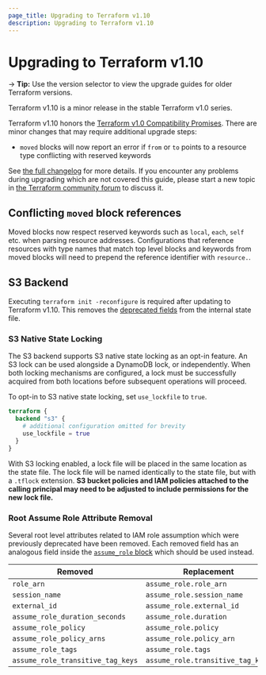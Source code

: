 ```yaml
---
page_title: Upgrading to Terraform v1.10
description: Upgrading to Terraform v1.10
---
```


# Upgrading to Terraform v1.10

-> **Tip:** Use the version selector to view the upgrade guides for older Terraform versions.

Terraform v1.10 is a minor release in the stable Terraform v1.0 series.

Terraform v1.10 honors the
[Terraform v1.0 Compatibility Promises](https://developer.hashicorp.com/terraform/language/v1-compatibility-promises).
There are minor changes that may require additional upgrade steps:

- `moved` blocks will now report an error if `from` or `to` points to a resource type conflicting with reserved keywords

See [the full changelog](https://github.com/hashicorp/terraform/blob/v1.10/CHANGELOG.md)
for more details. If you encounter any problems during upgrading which are not
covered this guide, please start a new topic in
[the Terraform community forum](https://discuss.hashicorp.com/c/terraform-core)
to discuss it.

## Conflicting `moved` block references

Moved blocks now respect reserved keywords such as `local`, `each`, `self` etc. when parsing resource addresses.
Configurations that reference resources with type names that match top level blocks and
keywords from moved blocks will need to prepend the reference identifier with `resource.`.

## S3 Backend 

Executing `terraform init -reconfigure` is required after updating to Terraform v1.10. This removes the [deprecated fields](#root-assume-role-attribute-removal) from the internal state file.

### S3 Native State Locking

The S3 backend supports S3 native state locking as an opt-in feature.
An S3 lock can be used alongside a DynamoDB lock, or independently.
When both locking mechanisms are configured, a lock must be successfully acquired from both locations before subsequent operations will proceed.

To opt-in to S3 native state locking, set `use_lockfile` to `true`.

```terraform
terraform {
  backend "s3" {
    # additional configuration omitted for brevity
    use_lockfile = true
  }
}
```

With S3 locking enabled, a lock file will be placed in the same location as the state file.
The lock file will be named identically to the state file, but with a `.tflock` extension.
**S3 bucket policies and IAM policies attached to the calling principal may need to be adjusted to include permissions for the new lock file.**

### Root Assume Role Attribute Removal

Several root level attributes related to IAM role assumption which were previously deprecated have been removed.
Each removed field has an analogous field inside the [`assume_role` block](https://developer.hashicorp.com/terraform/language/backend/s3#assume-role-configuration) which should be used instead.


| Removed | Replacement |
| --- | --- |
| `role_arn` | `assume_role.role_arn` |
| `session_name` | `assume_role.session_name` |
| `external_id` | `assume_role.external_id` |
| `assume_role_duration_seconds` | `assume_role.duration` |
| `assume_role_policy` | `assume_role.policy` |
| `assume_role_policy_arns` | `assume_role.policy_arn` |
| `assume_role_tags` | `assume_role.tags` |
| `assume_role_transitive_tag_keys` | `assume_role.transitive_tag_keys` |
